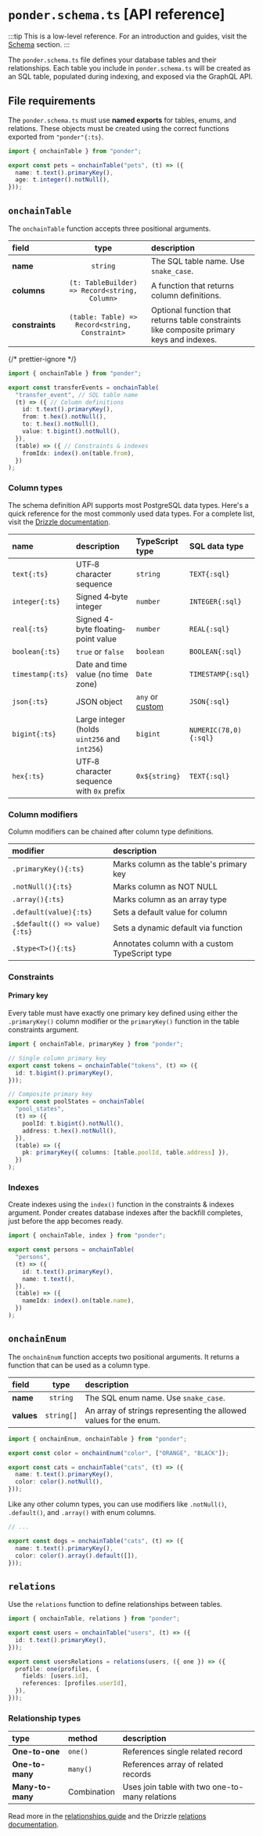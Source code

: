 # `ponder.schema.ts` [API reference]

:::tip
  This is a low-level reference. For an introduction and guides, visit the
  [Schema](/docs/schema/tables) section.
:::

The `ponder.schema.ts` file defines your database tables and their relationships. Each table you include in `ponder.schema.ts` will be created as an SQL table, populated during indexing, and exposed via the GraphQL API.

## File requirements

The `ponder.schema.ts` must use **named exports** for tables, enums, and relations. These objects must be created using the correct functions exported from `"ponder"{:ts}`.

```ts [ponder.schema.ts] {1,3}
import { onchainTable } from "ponder";

export const pets = onchainTable("pets", (t) => ({
  name: t.text().primaryKey(),
  age: t.integer().notNull(),
}));
```

## `onchainTable`

The `onchainTable` function accepts three positional arguments.

| field           |                      type                      | description                                                                               |
| :-------------- | :--------------------------------------------: | :---------------------------------------------------------------------------------------- |
| **name**        |                    `string`                    | The SQL table name. Use `snake_case`.                                                     |
| **columns**     | `(t: TableBuilder) => Record<string, Column>`  | A function that returns column definitions.                                               |
| **constraints** | `(table: Table) => Record<string, Constraint>` | Optional function that returns table constraints like composite primary keys and indexes. |

{/* prettier-ignore */}
```ts [ponder.schema.ts]
import { onchainTable } from "ponder";

export const transferEvents = onchainTable(
  "transfer_event", // SQL table name
  (t) => ({ // Column definitions
    id: t.text().primaryKey(),
    from: t.hex().notNull(),
    to: t.hex().notNull(),
    value: t.bigint().notNull(),
  }),
  (table) => ({ // Constraints & indexes
    fromIdx: index().on(table.from),
  })
);
```

### Column types

The schema definition API supports most PostgreSQL data types. Here's a quick reference for the most commonly used data types. For a complete list, visit the [Drizzle documentation](https://orm.drizzle.team/docs/column-types/pg).

| name             | description                                  | TypeScript type          | SQL data type         |
| :--------------- | :------------------------------------------- | :----------------------- | :-------------------- |
| `text{:ts}`      | UTF‐8 character sequence                     | `string`                 | `TEXT{:sql}`          |
| `integer{:ts}`   | Signed 4‐byte integer                        | `number`                 | `INTEGER{:sql}`       |
| `real{:ts}`      | Signed 4-byte floating‐point value           | `number`                 | `REAL{:sql}`          |
| `boolean{:ts}`   | `true` or `false`                            | `boolean`                | `BOOLEAN{:sql}`       |
| `timestamp{:ts}` | Date and time value (no time zone)           | `Date`                   | `TIMESTAMP{:sql}`     |
| `json{:ts}`      | JSON object                                  | `any` or [custom](#json) | `JSON{:sql}`          |
| `bigint{:ts}`    | Large integer (holds `uint256` and `int256`) | `bigint`                 | `NUMERIC(78,0){:sql}` |
| `hex{:ts}`       | UTF‐8 character sequence with `0x` prefix    | `0x${string}`            | `TEXT{:sql}`          |

### Column modifiers

Column modifiers can be chained after column type definitions.

| modifier                      | description                                    |
| :---------------------------- | :--------------------------------------------- |
| `.primaryKey(){:ts}`          | Marks column as the table's primary key        |
| `.notNull(){:ts}`             | Marks column as NOT NULL                       |
| `.array(){:ts}`               | Marks column as an array type                  |
| `.default(value){:ts}`        | Sets a default value for column                |
| `.$default(() => value){:ts}` | Sets a dynamic default via function            |
| `.$type<T>(){:ts}`            | Annotates column with a custom TypeScript type |

### Constraints

#### Primary key

Every table must have exactly one primary key defined using either the `.primaryKey()` column modifier or the `primaryKey()` function in the table constraints argument.

```ts [ponder.schema.ts] {1, 5, 16}
import { onchainTable, primaryKey } from "ponder";

// Single column primary key
export const tokens = onchainTable("tokens", (t) => ({
  id: t.bigint().primaryKey(),
}));

// Composite primary key
export const poolStates = onchainTable(
  "pool_states",
  (t) => ({
    poolId: t.bigint().notNull(),
    address: t.hex().notNull(),
  }),
  (table) => ({
    pk: primaryKey({ columns: [table.poolId, table.address] }),
  })
);
```

### Indexes

Create indexes using the `index()` function in the constraints & indexes argument. Ponder creates database indexes after the backfill completes, just before
the app becomes ready.

```ts [ponder.schema.ts] {1,10}
import { onchainTable, index } from "ponder";

export const persons = onchainTable(
  "persons",
  (t) => ({
    id: t.text().primaryKey(),
    name: t.text(),
  }),
  (table) => ({
    nameIdx: index().on(table.name),
  })
);
```

## `onchainEnum`

The `onchainEnum` function accepts two positional arguments. It returns a function that can be used as a column type.

| field      |    type    | description                                                       |
| :--------- | :--------: | :---------------------------------------------------------------- |
| **name**   |  `string`  | The SQL enum name. Use `snake_case`.                              |
| **values** | `string[]` | An array of strings representing the allowed values for the enum. |

```ts [ponder.schema.ts] {3}
import { onchainEnum, onchainTable } from "ponder";

export const color = onchainEnum("color", ["ORANGE", "BLACK"]);

export const cats = onchainTable("cats", (t) => ({
  name: t.text().primaryKey(),
  color: color().notNull(),
}));
```

Like any other column types, you can use modifiers like `.notNull()`, `.default()`, and `.array()` with enum columns.

```ts [ponder.schema.ts] {5}
// ...

export const dogs = onchainTable("cats", (t) => ({
  name: t.text().primaryKey(),
  color: color().array().default([]),
}));
```

## `relations`

Use the `relations` function to define relationships between tables.

```ts [ponder.schema.ts] {1,7}
import { onchainTable, relations } from "ponder";

export const users = onchainTable("users", (t) => ({
  id: t.text().primaryKey(),
}));

export const usersRelations = relations(users, ({ one }) => ({
  profile: one(profiles, {
    fields: [users.id],
    references: [profiles.userId],
  }),
}));
```

### Relationship types

| type             | method      | description                                    |
| :--------------- | :---------- | :--------------------------------------------- |
| **One-to-one**   | `one()`     | References single related record               |
| **One-to-many**  | `many()`    | References array of related records            |
| **Many-to-many** | Combination | Uses join table with two one-to-many relations |

Read more in the [relationships guide](/docs/schema/relations) and the Drizzle [relations documentation](https://orm.drizzle.team/docs/relations).
